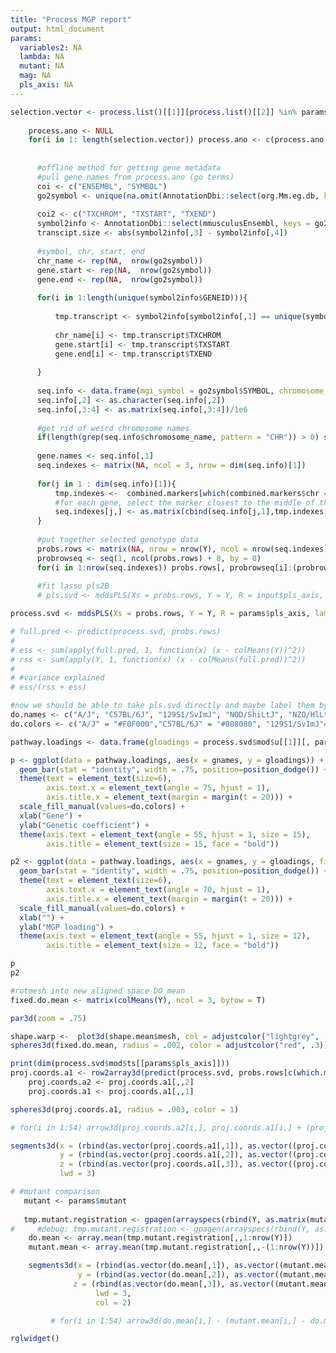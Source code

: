 ```yaml
---
title: "Process MGP report"
output: html_document
params:
  variables2: NA
  lambda: NA
  mutant: NA
  mag: NA
  pls_axis: NA
---
```


```r



selection.vector <- process.list()[[1]][process.list()[[2]] %in% params$variables2]
    
    process.ano <- NULL
    for(i in 1: length(selection.vector)) process.ano <- c(process.ano, as.character(DO.go[DO.go[,3] == selection.vector[i], 2]))
    
      
      #offline method for getting gene metadata
      #pull gene names from process.ano (go terms)
      coi <- c("ENSEMBL", "SYMBOL")
      go2symbol <- unique(na.omit(AnnotationDbi::select(org.Mm.eg.db, keys = process.ano, columns = coi, keytype = "GO")[,-2:-3]))
      
      coi2 <- c("TXCHROM", "TXSTART", "TXEND")
      symbol2info <- AnnotationDbi::select(mmusculusEnsembl, keys = go2symbol[,2], columns = coi2, keytype="GENEID")
      transcipt.size <- abs(symbol2info[,3] - symbol2info[,4])
      
      #symbol, chr, start, end
      chr_name <- rep(NA,  nrow(go2symbol))
      gene.start <- rep(NA,  nrow(go2symbol))
      gene.end <- rep(NA,  nrow(go2symbol))
      
      for(i in 1:length(unique(symbol2info$GENEID))){
        
          tmp.transcript <- symbol2info[symbol2info[,1] == unique(symbol2info$GENEID)[i],][which.max(transcipt.size[symbol2info[,1] == unique(symbol2info$GENEID)[i]]),]
        
          chr_name[i] <- tmp.transcript$TXCHROM
          gene.start[i] <- tmp.transcript$TXSTART
          gene.end[i] <- tmp.transcript$TXEND
        
      }
      
      seq.info <- data.frame(mgi_symbol = go2symbol$SYMBOL, chromosome_name = chr_name, start_position = gene.start, end_position = gene.end)
      seq.info[,2] <- as.character(seq.info[,2])
      seq.info[,3:4] <- as.matrix(seq.info[,3:4])/1e6  
      
      #get rid of weird chromosome names
      if(length(grep(seq.info$chromosome_name, pattern = "CHR")) > 0) seq.info <- seq.info[-grep(seq.info$chromosome_name, pattern = "CHR"),]
      
      gene.names <- seq.info[,1]
      seq.indexes <- matrix(NA, ncol = 3, nrow = dim(seq.info)[1])
      
      for(j in 1 : dim(seq.info)[1]){
          tmp.indexes <-  combined.markers[which(combined.markers$chr == seq.info[j,2] & combined.markers$Mbp_mm10 > mean(as.numeric(seq.info[j,3:4])) - 2 & combined.markers$Mbp_mm10 < mean(as.numeric(seq.info[j,3:4])) + 2), c(1,3)]
          #for each gene, select the marker closest to the middle of the gene
          seq.indexes[j,] <- as.matrix(cbind(seq.info[j,1],tmp.indexes[which.min(abs(tmp.indexes[,2] - mean(as.numeric(seq.info[j,3:4])))),]))
      }
      
      #put together selected genotype data
      probs.rows <- matrix(NA, nrow = nrow(Y), ncol = nrow(seq.indexes) * 8)
      probrowseq <- seq(1, ncol(probs.rows) + 8, by = 8)
      for(i in 1:nrow(seq.indexes)) probs.rows[, probrowseq[i]:(probrowseq[i+1] - 1) ] <- as.matrix(collect(tbl(DO_probs_DB, seq.indexes[i,2])))
      
      #fit lasso pls2B
      # pls.svd <- mddsPLS(Xs = probs.rows, Y = Y, R = input$pls_axis, lambda = input$lambda)

process.svd <- mddsPLS(Xs = probs.rows, Y = Y, R = params$pls_axis, lambda = params$lambda)

# full.pred <- predict(process.svd, probs.rows)
# 
# ess <- sum(apply(full.pred, 1, function(x) (x - colMeans(Y))^2))
# rss <- sum(apply(Y, 1, function(x) (x - colMeans(full.pred))^2))
# 
# #variance explained
# ess/(rss + ess)

```


```r
#now we should be able to take pls.svd directly and maybe label them by founder in a new column, then barplot by family, by gene
do.names <- c("A/J", "C57BL/6J", "129S1/SvImJ", "NOD/ShiLtJ", "NZO/HlLtJ", "CAST/EiJ", "PWK/PhJ", "WSB/EiJ")
do.colors <- c("A/J" = "#F0F000","C57BL/6J" = "#808080", "129S1/SvImJ"= "#F08080", "NOD/ShiLtJ" = "#1010F0","NZO/HlLtJ" = "#00A0F0","CAST/EiJ" = "#00A000", "PWK/PhJ" = "#F00000", "WSB/EiJ" = "#9000E0")

pathway.loadings <- data.frame(gloadings = process.svd$mod$u[[1]][, params$pls_axis], gnames = as.character(rep(seq.info[,1], each = 8)), founders = rep(do.names, nrow(seq.info)))

p <- ggplot(data = pathway.loadings, aes(x = gnames, y = gloadings)) +
  geom_bar(stat = "identity", width = .75, position=position_dodge()) +
  theme(text = element_text(size=6), 
        axis.text.x = element_text(angle = 75, hjust = 1),
        axis.title.x = element_text(margin = margin(t = 20))) +
  scale_fill_manual(values=do.colors) +
  xlab("Gene") +
  ylab("Genetic coefficient") +
  theme(axis.text = element_text(angle = 55, hjust = 1, size = 15), 
        axis.title = element_text(size = 15, face = "bold"))

p2 <- ggplot(data = pathway.loadings, aes(x = gnames, y = gloadings, fill = founders)) +
  geom_bar(stat = "identity", width = .75, position=position_dodge()) +
  theme(text = element_text(size=6),
        axis.text.x = element_text(angle = 70, hjust = 1),
        axis.title.x = element_text(margin = margin(t = 20))) +
  scale_fill_manual(values=do.colors) +
  xlab("") +
  ylab("MGP loading") +
  theme(axis.text = element_text(angle = 55, hjust = 1, size = 12), 
        axis.title = element_text(size = 12, face = "bold"))

p
p2

```


```r
#rotmesh into new aligned space DO mean
fixed.do.mean <- matrix(colMeans(Y), ncol = 3, byrow = T)

par3d(zoom = .75)

shape.warp <-  plot3d(shape.mean$mesh, col = adjustcolor("lightgrey", .3), aspect = "iso", alpha = .2, specular = 1, axes = F, box = F, xlab = "", ylab = "", zlab = "", main = "")
spheres3d(fixed.do.mean, radius = .002, color = adjustcolor("red", .3))

print(dim(process.svd$mod$ts[[params$pls_axis]]))
proj.coords.a1 <- row2array3d(predict(process.svd, probs.rows[c(which.min(process.svd$mod$ts[[params$pls_axis]][, 1]), which.max(process.svd$mod$ts[[params$pls_axis]][,1])),])$y, Nlandmarks = 54)
    proj.coords.a2 <- proj.coords.a1[,,2]
    proj.coords.a1 <- proj.coords.a1[,,1]

spheres3d(proj.coords.a1, radius = .003, color = 1)

# for(i in 1:54) arrow3d(proj.coords.a2[i,], proj.coords.a1[i,] + (proj.coords.a1[i,] - proj.coords.a2[i,]) * (params$mag - 1), type = "lines", col = "black", barblen = 0.005, lwd = 6)

segments3d(x = (rbind(as.vector(proj.coords.a1[,1]), as.vector((proj.coords.a2 + (proj.coords.a2 - proj.coords.a1) * (4 - 1))[,1]))),
           y = (rbind(as.vector(proj.coords.a1[,2]), as.vector((proj.coords.a2 + (proj.coords.a2 - proj.coords.a1) * (4 - 1))[,2]))),
           z = (rbind(as.vector(proj.coords.a1[,3]), as.vector((proj.coords.a2 + (proj.coords.a2 - proj.coords.a1) * (4 - 1))[,3]))),
           lwd = 3)

# #mutant comparison
   mutant <- params$mutant
   
   tmp.mutant.registration <- gpagen(arrayspecs(rbind(Y, as.matrix(mutant.lms[mutant.db$Genotype == mutant,])), 54, 3))$coords
#     #debug: tmp.mutant.registration <- gpagen(arrayspecs(rbind(Y, as.matrix(mutant.lms[mutant.db$Genotype == "Alk2",])), 54, 3))$coords
    do.mean <- array.mean(tmp.mutant.registration[,,1:nrow(Y)])
    mutant.mean <- array.mean(tmp.mutant.registration[,,-(1:nrow(Y))])

    segments3d(x = (rbind(as.vector(do.mean[,1]), as.vector((mutant.mean + (mutant.mean - do.mean) * (input$mag - 1))[,1]))),
               y = (rbind(as.vector(do.mean[,2]), as.vector((mutant.mean + (mutant.mean - do.mean) * (input$mag - 1))[,2]))),
              z = (rbind(as.vector(do.mean[,3]), as.vector((mutant.mean + (mutant.mean - do.mean) * (input$mag - 1))[,3]))),
                   lwd = 3,
                   col = 2)

         # for(i in 1:54) arrow3d(do.mean[i,] - (mutant.mean[i,] - do.mean[i,]), mutant.mean[i,], type = "lines", col = "red", barblen = 0.005, lwd = 4)

rglwidget()

```

